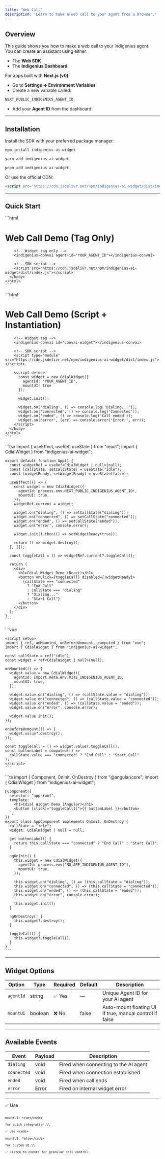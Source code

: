 ```yaml
---
title: "Web Call"
description: "Learn to make a web call to your agent from a browser."
---
```


## Overview

This guide shows you how to make a web call to your Indigenius agent.\
You can create an assistant using either:

- The **Web SDK**
- The **Indigenius Dashboard**

For apps built with **Next.js (v0)**:

- Go to **Settings → Environment Variables**
- Create a new variable called:

```bash
NEXT_PUBLIC_INDIGENIUS_AGENT_ID
```

- Add your **Agent ID** from the dashboard.

---

## Installation

Install the SDK with your preferred package manager:

<CodeGroup>

```bash npm
npm install indigenius-ai-widget
```


```bash yarn
yarn add indigenius-ai-widget
```


```bash pnpm
pnpm add indigenius-ai-widget
```

</CodeGroup>

Or use the official CDN:

```html
<script src="https://cdn.jsdelivr.net/npm/indigenius-ai-widget/dist/index.js"></script>
```

---

## Quick Start

<Tabs>
  <Tab title="HTML: Tag Only">
    ```html
    <!DOCTYPE html>
    <html lang="en">
      <head>
        <meta charset="UTF-8" />
        <meta name="viewport" content="width=device-width, initial-scale=1.0" />
        <title>Web Call Demo</title>
      </head>
      <body>
        <h1>Web Call Demo (Tag Only)</h1>
    
        <!-- Widget tag only -->
        <indigenius-convai agent-id="YOUR_AGENT_ID"></indigenius-convai>
    
        <!-- SDK script -->
        <script src="https://cdn.jsdelivr.net/npm/indigenius-ai-widget/dist/index.js"></script>
      </body>
    </html>
    ```
  </Tab>
  <Tab title="HTML: Script + Instantiation">
    ```html
    <!DOCTYPE html>
    <html lang="en">
      <head>
        <meta charset="UTF-8" />
        <meta name="viewport" content="width=device-width, initial-scale=1.0" />
        <title>Web Call Demo</title>
      </head>
      <body>
        <h1>Web Call Demo (Script + Instantiation)</h1>
    
        <!-- Widget tag -->
        <indigenius-convai id="convai-widget"></indigenius-convai>
    
        <!-- SDK script -->
        <script type="module" src="https://cdn.jsdelivr.net/npm/indigenius-ai-widget/dist/index.js"></script>
    
        <script defer>
          const widget = new CdialWidget({
            agentId: 'YOUR_AGENT_ID',
            mountUI: true
          });
    
          widget.init();
    
          widget.on('dialing', () => console.log('Dialing...'));
          widget.on('connected', () => console.log('Connected'));
          widget.on('ended', () => console.log('Call ended'));
          widget.on('error', (err) => console.error('Error:', err));
        </script>
      </body>
    </html>
    ```
  </Tab>
  <Tab title="React">
    ```tsx
    import { useEffect, useRef, useState } from "react";
    import { CdialWidget } from "indigenius-ai-widget";
    
    export default function App() {
      const widgetRef = useRef<CdialWidget | null>(null);
      const [callState, setCallState] = useState("idle");
      const [widgetReady, setWidgetReady] = useState(false);
    
      useEffect(() => {
        const widget = new CdialWidget({
          agentId: process.env.NEXT_PUBLIC_INDIGENIUS_AGENT_ID!,
          mountUI: true,
        });
        widgetRef.current = widget;
    
        widget.on("dialing", () => setCallState("dialing"));
        widget.on("connected", () => setCallState("connected"));
        widget.on("ended", () => setCallState("ended"));
        widget.on("error", console.error);
    
        widget.init().then(() => setWidgetReady(true));
    
        return () => widget.destroy();
      }, []);
    
      const toggleCall = () => widgetRef.current?.toggleCall();
    
      return (
        <div>
          <h1>Cdial Widget Demo (React)</h1>
          <button onClick={toggleCall} disabled={!widgetReady}>
            {callState === "connected"
              ? "End Call"
              : callState === "dialing"
              ? "Dialing..."
              : "Start Call"}
          </button>
        </div>
      );
    }
    ```
  </Tab>
  <Tab title="Vue">
    ```vue
    <template>
      <div>
        <h1>Cdial Widget Demo (Vue)</h1>
        <button @click="toggleCall">{{ buttonLabel }}</button>
      </div>
    </template>
    
    <script setup>
    import { ref, onMounted, onBeforeUnmount, computed } from "vue";
    import { CdialWidget } from "indigenius-ai-widget";
    
    const callState = ref("idle");
    const widget = ref<CdialWidget | null>(null);
    
    onMounted(() => {
      widget.value = new CdialWidget({
        agentId: import.meta.env.VITE_INDIGENIUS_AGENT_ID,
        mountUI: true,
      });
    
      widget.value.on("dialing", () => (callState.value = "dialing"));
      widget.value.on("connected", () => (callState.value = "connected"));
      widget.value.on("ended", () => (callState.value = "ended"));
      widget.value.on("error", console.error);
    
      widget.value.init();
    });
    
    onBeforeUnmount(() => {
      widget.value?.destroy();
    });
    
    const toggleCall = () => widget.value?.toggleCall();
    const buttonLabel = computed(() =>
      callState.value === "connected" ? "End Call" : "Start Call"
    );
    </script>
    ```
  </Tab>
  <Tab title="Angular">
    ```ts
    import { Component, OnInit, OnDestroy } from "@angular/core";
    import { CdialWidget } from "indigenius-ai-widget";
    
    @Component({
      selector: "app-root",
      template: `
        <h1>Cdial Widget Demo (Angular)</h1>
        <button (click)="toggleCall()">{{ buttonLabel }}</button>
      `,
    })
    export class AppComponent implements OnInit, OnDestroy {
      callState = "idle";
      widget: CdialWidget | null = null;
    
      get buttonLabel() {
        return this.callState === "connected" ? "End Call" : "Start Call";
      }
    
      ngOnInit() {
        this.widget = new CdialWidget({
          agentId: process.env["NG_APP_INDIGENIUS_AGENT_ID"],
          mountUI: true,
        });
    
        this.widget.on("dialing", () => (this.callState = "dialing"));
        this.widget.on("connected", () => (this.callState = "connected"));
        this.widget.on("ended", () => (this.callState = "ended"));
        this.widget.on("error", console.error);
    
        this.widget.init();
      }
    
      ngOnDestroy() {
        this.widget?.destroy();
      }
    
      toggleCall() {
        this.widget?.toggleCall();
      }
    }
    ```
  </Tab>
</Tabs>

---

## Widget Options

| Option    | Type    | Required | Default | Description                                             |
| --------- | ------- | -------- | ------- | ------------------------------------------------------- |
| `agentId` | string  | ✅ Yes    | —       | Unique Agent ID for your AI agent                       |
| `mountUI` | boolean | ❌ No     | false   | Auto-mount floating UI if true, manual control if false |

---

## Available Events

| Event       | Payload | Description                           |
| ----------- | ------- | ------------------------------------- |
| `dialing`   | void    | Fired when connecting to the AI agent |
| `connected` | void    | Fired when connection established     |
| `ended`     | void    | Fired when call ends                  |
| `error`     | Error   | Fired on internal widget error        |

---

<CardGroup cols={1}>
  <Card title="Tip" icon="lightbulb" iconType="solid" color="#FACC15">
    ✅ Use <code>
    
    mountUI: true</code>

    for quick integration.\\

    ✅ Use <code>
    
    mountUI: false</code>

    for custom UI.\\

    ✅ Listen to events for granular call control.
  </Card>
</CardGroup>